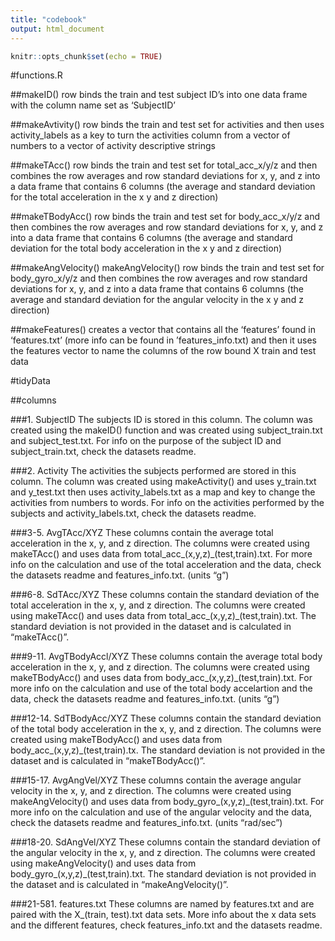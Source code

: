 ```yaml
---
title: "codebook"
output: html_document
---
```


```r
knitr::opts_chunk$set(echo = TRUE)
```

#functions.R

##makeID()
row binds the train and test subject ID's into one data frame with the column name set as 'SubjectID'

##makeAvtivity()
row binds the train and test set for activities and then uses activity_labels as a key to turn the activities column from a vector of numbers to a vector of activity descriptive strings

##makeTAcc()
row binds the train and test set for total_acc_x/y/z and then combines the row averages and row standard deviations for x, y, and z into a data frame that contains 6 columns (the average and standard deviation for the total acceleration in the x y and z direction)

##makeTBodyAcc()
row binds the train and test set for body_acc_x/y/z and then combines the row averages and row standard deviations for x, y, and z into a data frame that contains 6 columns (the average and standard deviation for the total body acceleration in the x y and z direction)

##makeAngVelocity()
makeAngVelocity() row binds the train and test set for body_gyro_x/y/z and then combines the row averages and row standard deviations for x, y, and z into a data frame that contains 6 columns (the average and standard deviation for the angular velocity in the x y and z direction)

##makeFeatures()
creates a vector that contains all the 'features' found in 'features.txt' (more info can be found in 'features_info.txt) and then it uses the features vector to name the columns of the row bound X train and test data


#tidyData

##columns

###1. SubjectID
The subjects ID is stored in this column. The column was created using the makeID() function and was created using subject_train.txt and subject_test.txt. For info on the purpose of the subject ID and subject_train.txt, check the datasets readme.

###2. Activity
The activities the subjects performed are stored in this column. The column was created using makeActivity() and uses y_train.txt and y_test.txt then uses activity_labels.txt as a map and key to change the activities from numbers to words. For info on the activities performed by the subjects and activity_labels.txt, check the datasets readme.

###3-5. AvgTAcc/XYZ
These columns contain the average total acceleration in the x, y, and z direction. The columns were created using makeTAcc() and uses data from total_acc_(x,y,z)_(test,train).txt. For more info on the calculation and use of the total acceleration and the data, check the datasets readme and features_info.txt. (units "g")

###6-8. SdTAcc/XYZ
These columns contain the standard deviation of the total acceleration in the x, y, and z direction. The columns were created using makeTAcc() and uses data from total_acc_(x,y,z)_(test,train).txt. The standard deviation is not provided in the dataset and is calculated in "makeTAcc()".

###9-11. AvgTBodyAccl/XYZ
These columns contain the average total body acceleration in the x, y, and z direction. The columns were created using makeTBodyAcc() and uses data from body_acc_(x,y,z)_(test,train).txt. For more info on the calculation and use of the total body accelartion and the data, check the datasets readme and features_info.txt. (units "g")

###12-14. SdTBodyAcc/XYZ
These columns contain the standard deviation of the total body acceleration in the x, y, and z direction. The columns were created using makeTBodyAcc() and uses data from body_acc_(x,y,z)_(test,train).tx. The standard deviation is not provided in the dataset and is calculated in "makeTBodyAcc()".

###15-17. AvgAngVel/XYZ
These columns contain the average angular velocity in the x, y, and z direction. The columns were created using makeAngVelocity() and uses data from body_gyro_(x,y,z)_(test,train).txt. For more info on the calculation and use of the angular velocity and the data, check the datasets readme and features_info.txt. (units "rad/sec")

###18-20. SdAngVel/XYZ
These columns contain the standard deviation of the angular velocity in the x, y, and z direction. The columns were created using makeAngVelocity() and uses data from body_gyro_(x,y,z)_(test,train).txt. The standard deviation is not provided in the dataset and is calculated in "makeAngVelocity()".

###21-581. features.txt
These columns are named by features.txt and are paired with the X_(train, test).txt data sets. More info about the x data sets and the different features, check features_info.txt and the datasets readme.



